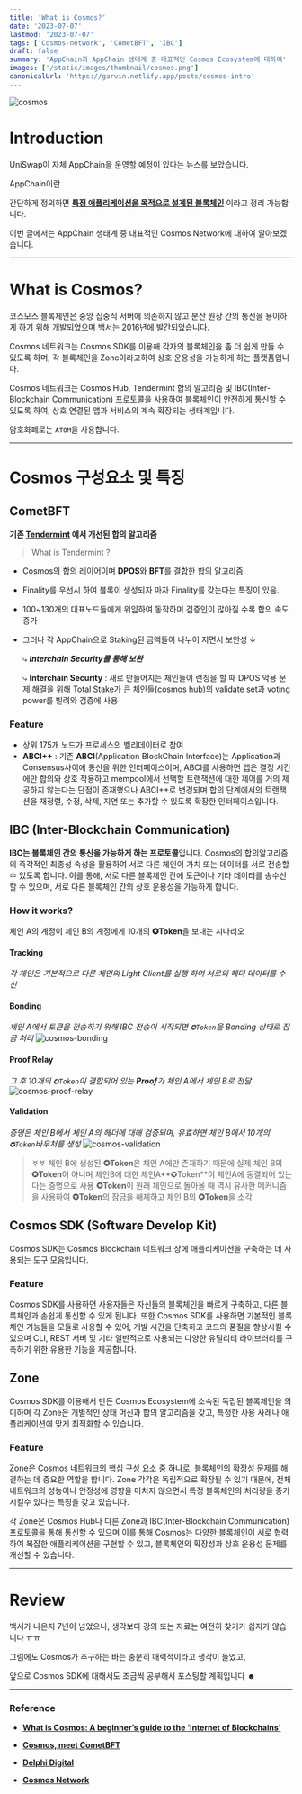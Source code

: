 ```yaml
---
title: 'What is Cosmos?'
date: '2023-07-07'
lastmod: '2023-07-07'
tags: ['Cosmos-network', 'CometBFT', 'IBC']
draft: false
summary: 'AppChain과 AppChain 생태계 중 대표적인 Cosmos Ecosystem에 대하여'
images: ['/static/images/thumbnail/cosmos.png']
canonicalUrl: 'https://garvin.netlify.app/posts/cosmos-intro'
---
```


![cosmos](/static/images/thumbnail/cosmos.png)

# Introduction

UniSwap이 자체 AppChain을 운영할 예정이 있다는 뉴스를 보았습니다.

AppChain이란

간단하게 정의하면 <u>**특정 애플리케이션을 목적으로 설계된 블록체인**</u> 이라고 정리 가능합니다.

이번 글에서는 AppChain 생태계 중 대표적인 Cosmos Network에 대하여 알아보겠습니다.

---

# What is Cosmos?

코스모스 블록체인은 중앙 집중식 서버에 의존하지 않고 분산 원장 간의 통신을 용이하게 하기 위해 개발되었으며 백서는 2016년에 발간되었습니다.

Cosmos 네트워크는 Cosmos SDK를 이용해 각자의 블록체인을 좀 더 쉽게 만들 수 있도록 하며, 각 블록체인을 Zone이라고하여 상호 운용성을 가능하게 하는 플랫폼입니다.

Cosmos 네트워크는 Cosmos Hub, Tendermint 합의 알고리즘 및 IBC(Inter-Blockchain Communication) 프로토콜을 사용하여 블록체인이 안전하게 통신할 수 있도록 하여, 상호 연결된 앱과 서비스의 계속 확장되는 생태계입니다.

암호화폐로는 `ATOM`을 사용합니다.

---

# Cosmos 구성요소 및 특징

## CometBFT

**기존 <u>Tendermint</u> 에서 개선된 합의 알고리즘**

> What is Tendermint ?

- Cosmos의 합의 레이어이며 **DPOS**와 **BFT**를 결합한 합의 알고리즘
- Finality를 우선시 하여 블록이 생성되자 마자 Finality를 갖는다는 특징이 있음.
- 100~130개의 대표노드들에게 위임하여 동작하며 검증인이 많아질 수록 합의 속도 증가
- 그러나 각 AppChain으로 Staking된 금액들이 나누어 지면서 보안성 ↓

  ⤷ **_Interchain Security를 통해 보완_**

  ⤷ **Interchain Security** : 새로 만들어지는 체인들이 런칭을 할 때 DPOS 악용 문제 해결을 위해 Total Stake가 큰 체인들(cosmos hub)의 validate set과 voting power를 빌려와 검증에 사용

### Feature

- 상위 175개 노드가 프로세스의 벨리데이터로 참여
- **ABCI++** : 기존 **ABCI**(Application BlockChain Interface)는 Application과 Consensus사이에 통신을 위한 인터페이스이며, ABCI를 사용하면 앱은 결정 시간에만 합의와 상호 작용하고 mempool에서 선택할 트랜잭션에 대한 제어를 거의 제공하지 않는다는 단점이 존재했으나 ABCI++로 변경되며 합의 단계에서의 트랜잭션을 재정렬, 수정, 삭제, 지연 또는 추가할 수 있도록 확장한 인터페이스입니다.

## IBC (Inter-Blockchain Communication)

**IBC는 블록체인 간의 통신을 가능하게 하는 프로토콜**입니다.
Cosmos의 합의알고리즘의 즉각적인 최종성 속성을 활용하여 서로 다른 체인이 가치 또는 데이터를 서로 전송할 수 있도록 합니다.
이를 통해, 서로 다른 블록체인 간에 토큰이나 기타 데이터를 송수신할 수 있으며, 서로 다른 블록체인 간의 상호 운용성을 가능하게 합니다.

### How it works?

체인 A의 계정이 체인 B의 계정에게 10개의 **✪Token**을 보내는 시나리오

#### Tracking

_각 체인은 기본적으로 다른 체인의 Light Client를 실행 하여 서로의 헤더 데이터를 수신_

#### Bonding

_체인 A에서 토큰을 전송하기 위해 IBC 전송이 시작되면 `✪Token`을 Bonding 상태로 잠금 처리_ ![cosmos-bonding](https://v1.cosmos.network/images/intro/05-ibc-01.svg)

#### Proof Relay

_그 후 10개의 `✪Token`이 결합되어 있는 **Proof**가 체인 A에서 체인 B로 전달_ ![cosmos-proof-relay](https://v1.cosmos.network/images/intro/05-ibc-02.svg)

#### Validation

_증명은 체인 B에서 체인 A의 헤더에 대해 검증되며, 유효하면 체인 B에서 10개의 `✪Token`바우처를 생성_ ![cosmos-validation](https://v1.cosmos.network/images/intro/05-ibc-04.svg)

> 𖤐𖤐 체인 B에 생성된 **✪Token**은 체인 A에만 존재하기 때문에 실제 체인 B의 **✪Token**이 아니며 체인B에 대한 체인A**✪Token**이 체인A에 동결되어 있는다는 증명으로 사용
> **✪Token**이 원래 체인으로 돌아올 때 역시 유사한 메커니즘을 사용하여 **✪Token**의 잠금을 해제하고 체인 B의 **✪Token**을 소각

## Cosmos SDK (Software Develop Kit)

Cosmos SDK는 Cosmos Blockchain 네트워크 상에 애플리케이션을 구축하는 데 사용되는 도구 모음입니다.

### Feature

Cosmos SDK를 사용하면 사용자들은 자신들의 블록체인을 빠르게 구축하고, 다른 블록체인과 손쉽게 통신할 수 있게 됩니다. 또한 Cosmos SDK를 사용하면 기본적인 블록체인 기능들을 모듈로 사용할 수 있어, 개발 시간을 단축하고 코드의 품질을 향상시킬 수 있으며 CLI, REST 서버 및 기타 일반적으로 사용되는 다양한 유틸리티 라이브러리를 구축하기 위한 유용한 기능을 제공합니다.

## Zone

Cosmos SDK를 이용해서 만든 Cosmos Ecosystem에 소속된 독립된 블록체인을 의미하며 각 Zone은 개별적인 상태 머신과 합의 알고리즘을 갖고, 특정한 사용 사례나 애플리케이션에 맞게 최적화할 수 있습니다.

### Feature

Zone은 Cosmos 네트워크의 핵심 구성 요소 중 하나로, 블록체인의 확장성 문제를 해결하는 데 중요한 역할을 합니다. Zone 각각은 독립적으로 확장될 수 있기 때문에, 전체 네트워크의 성능이나 안정성에 영향을 미치지 않으면서 특정 블록체인의 처리량을 증가시킬수 있다는 특징을 갖고 있습니다.

각 Zone은 Cosmos Hub나 다른 Zone과 IBC(Inter-Blockchain Communication) 프로토콜을 통해 통신할 수 있으며 이를 통해 Cosmos는 다양한 블록체인이 서로 협력하여 복잡한 애플리케이션을 구현할 수 있고, 블록체인의 확장성과 상호 운용성 문제를 개선할 수 있습니다.

---

# Review

백서가 나온지 7년이 넘었으나, 생각보다 강의 또는 자료는 여전히 찾기가 쉽지가 않습니다 ㅠㅠ

그럼에도 Cosmos가 추구하는 바는 충분히 매력적이라고 생각이 들었고,

앞으로 Cosmos SDK에 대해서도 조금씩 공부해서 포스팅할 계획입니다 ☻

---

### Reference

- **[What is Cosmos: A beginner’s guide to the ‘Internet of Blockchains’](<https://cointelegraph.com/learn/what-is-cosmos-a-beginners-guide-to-the-internet-of-blockchains#:~:text=Cosmos%20(ATOM)%20is%20the%20cryptocurrency,and%20interoperate%20between%20one%20another>)**

- **[Cosmos, meet CometBFT](https://medium.com/the-interchain-foundation/cosmos-meet-cometbft-d89f5dce60dd)**

- **[Delphi Digital](https://members.delphidigital.io/learn/abci)**

- **[Cosmos Network](https://v1.cosmos.network/intro)**
